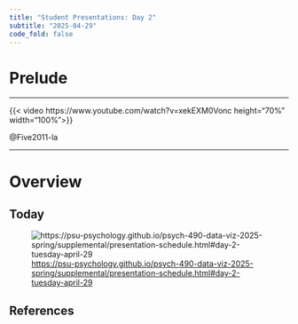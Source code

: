```yaml
---
title: "Student Presentations: Day 2"
subtitle: "2025-04-29"
code_fold: false
---
```


# Prelude

---

{{< video https://www.youtube.com/watch?v=xekEXM0Vonc height="70%" width="100%">}}

@Five2011-la

---

# Overview

## Today

![<https://psu-psychology.github.io/psych-490-data-viz-2025-spring/supplemental/presentation-schedule.html#day-2-tuesday-april-29>](../include/img/day-2-presenters.png)

## References
